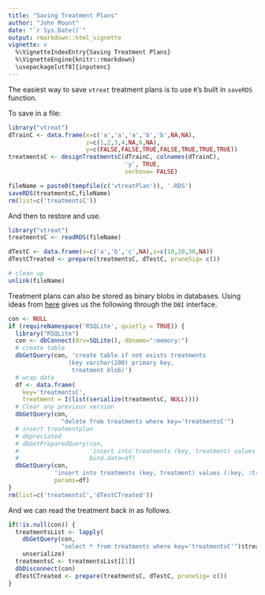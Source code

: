 ```yaml
---
title: "Saving Treatment Plans"
author: "John Mount"
date: "`r Sys.Date()`"
output: rmarkdown::html_vignette
vignette: >
  %\VignetteIndexEntry{Saving Treatment Plans}
  %\VignetteEngine{knitr::rmarkdown}
  \usepackage[utf8]{inputenc}
---
```


The easiest way to save `vtreat` treatment plans is to use `R`'s built in
`saveRDS` function.

To save in a file:

```r
library("vtreat")
dTrainC <- data.frame(x=c('a','a','a','b','b',NA,NA),
                      z=c(1,2,3,4,NA,6,NA),
                      y=c(FALSE,FALSE,TRUE,FALSE,TRUE,TRUE,TRUE))
treatmentsC <- designTreatmentsC(dTrainC, colnames(dTrainC),
                                 'y', TRUE,
                                 verbose= FALSE)

fileName = paste0(tempfile(c('vtreatPlan')), '.RDS')
saveRDS(treatmentsC,fileName)
rm(list=c('treatmentsC'))
```

And then to restore and use.

```r
library("vtreat")
treatmentsC <- readRDS(fileName)

dTestC <- data.frame(x=c('a','b','c',NA),z=c(10,20,30,NA))
dTestCTreated <- prepare(treatmentsC, dTestC, pruneSig= c())

# clean up
unlink(fileName)
```

Treatment plans can also be stored as binary blobs in databases.
Using ideas from [here](http://jfaganuk.github.io/2015/01/12/storing-r-objects-in-sqlite-tables/) gives us the following through the `DBI` interface.

```r
con <- NULL
if (requireNamespace('RSQLite', quietly = TRUE)) {
  library("RSQLite")
  con <- dbConnect(drv=SQLite(), dbname=":memory:")
  # create table
  dbGetQuery(con, 'create table if not exists treatments 
                 (key varchar(200) primary key, 
                  treatment blob)')
  # wrap data
  df <- data.frame(
    key='treatmentsC', 
    treatment = I(list(serialize(treatmentsC, NULL))))
  # Clear any previous version
  dbGetQuery(con, 
               "delete from treatments where key='treatmentsC'")
  # insert treatmentplan
  # depreciated
  # dbGetPreparedQuery(con,
  #                    'insert into treatments (key, treatment) values (:key, :treatment)',
  #                    bind.data=df)
  dbGetQuery(con, 
             'insert into treatments (key, treatment) values (:key, :treatment)',
             params=df)
}
rm(list=c('treatmentsC','dTestCTreated'))
```

And we can read the treatment back in as follows.

```r
if(!is.null(con)) {
  treatmentsList <- lapply(
    dbGetQuery(con, 
               "select * from treatments where key='treatmentsC'")$treatment,
    unserialize)
  treatmentsC <- treatmentsList[[1]]
  dbDisconnect(con)
  dTestCTreated <- prepare(treatmentsC, dTestC, pruneSig= c())
}
```
